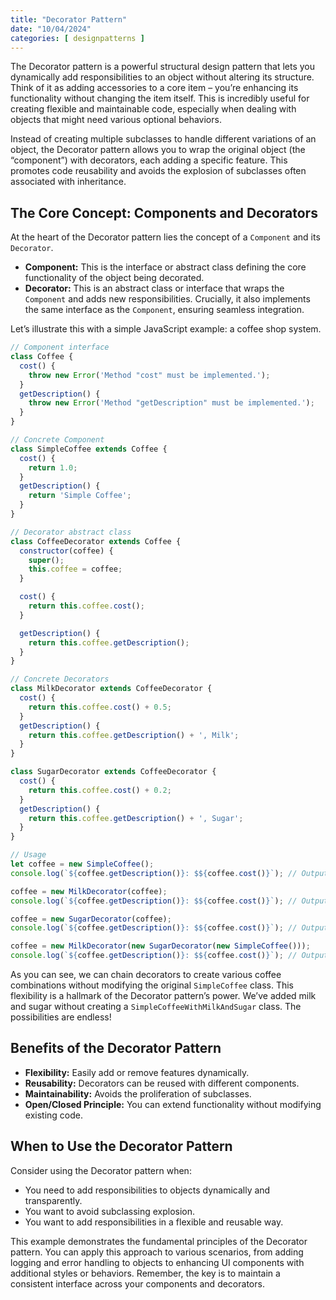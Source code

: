 ```yaml
---
title: "Decorator Pattern"
date: "10/04/2024"
categories: [ designpatterns ]
---
```


The Decorator pattern is a powerful structural design pattern that lets you dynamically add responsibilities to an object without altering its structure.  Think of it as adding accessories to a core item – you're enhancing its functionality without changing the item itself.  This is incredibly useful for creating flexible and maintainable code, especially when dealing with objects that might need various optional behaviors.

Instead of creating multiple subclasses to handle different variations of an object, the Decorator pattern allows you to wrap the original object (the "component") with decorators, each adding a specific feature.  This promotes code reusability and avoids the explosion of subclasses often associated with inheritance.

##  The Core Concept: Components and Decorators

At the heart of the Decorator pattern lies the concept of a `Component` and its `Decorator`.

* **Component:**  This is the interface or abstract class defining the core functionality of the object being decorated.
* **Decorator:** This is an abstract class or interface that wraps the `Component` and adds new responsibilities.  Crucially, it also implements the same interface as the `Component`, ensuring seamless integration.

Let's illustrate this with a simple JavaScript example: a coffee shop system.


```javascript
// Component interface
class Coffee {
  cost() {
    throw new Error('Method "cost" must be implemented.');
  }
  getDescription() {
    throw new Error('Method "getDescription" must be implemented.');
  }
}

// Concrete Component
class SimpleCoffee extends Coffee {
  cost() {
    return 1.0;
  }
  getDescription() {
    return 'Simple Coffee';
  }
}

// Decorator abstract class
class CoffeeDecorator extends Coffee {
  constructor(coffee) {
    super();
    this.coffee = coffee;
  }

  cost() {
    return this.coffee.cost();
  }

  getDescription() {
    return this.coffee.getDescription();
  }
}

// Concrete Decorators
class MilkDecorator extends CoffeeDecorator {
  cost() {
    return this.coffee.cost() + 0.5;
  }
  getDescription() {
    return this.coffee.getDescription() + ', Milk';
  }
}

class SugarDecorator extends CoffeeDecorator {
  cost() {
    return this.coffee.cost() + 0.2;
  }
  getDescription() {
    return this.coffee.getDescription() + ', Sugar';
  }
}

// Usage
let coffee = new SimpleCoffee();
console.log(`${coffee.getDescription()}: $${coffee.cost()}`); // Output: Simple Coffee: $1

coffee = new MilkDecorator(coffee);
console.log(`${coffee.getDescription()}: $${coffee.cost()}`); // Output: Simple Coffee, Milk: $1.5

coffee = new SugarDecorator(coffee);
console.log(`${coffee.getDescription()}: $${coffee.cost()}`); // Output: Simple Coffee, Milk, Sugar: $1.7

coffee = new MilkDecorator(new SugarDecorator(new SimpleCoffee()));
console.log(`${coffee.getDescription()}: $${coffee.cost()}`); // Output: Simple Coffee, Sugar, Milk: $1.7
```

As you can see, we can chain decorators to create various coffee combinations without modifying the original `SimpleCoffee` class.  This flexibility is a hallmark of the Decorator pattern's power.  We've added milk and sugar without creating a `SimpleCoffeeWithMilkAndSugar` class.  The possibilities are endless!

##  Benefits of the Decorator Pattern

* **Flexibility:** Easily add or remove features dynamically.
* **Reusability:** Decorators can be reused with different components.
* **Maintainability:**  Avoids the proliferation of subclasses.
* **Open/Closed Principle:**  You can extend functionality without modifying existing code.


##  When to Use the Decorator Pattern

Consider using the Decorator pattern when:

* You need to add responsibilities to objects dynamically and transparently.
* You want to avoid subclassing explosion.
* You want to add responsibilities in a flexible and reusable way.


This example demonstrates the fundamental principles of the Decorator pattern. You can apply this approach to various scenarios, from adding logging and error handling to objects to enhancing UI components with additional styles or behaviors. Remember, the key is to maintain a consistent interface across your components and decorators.

